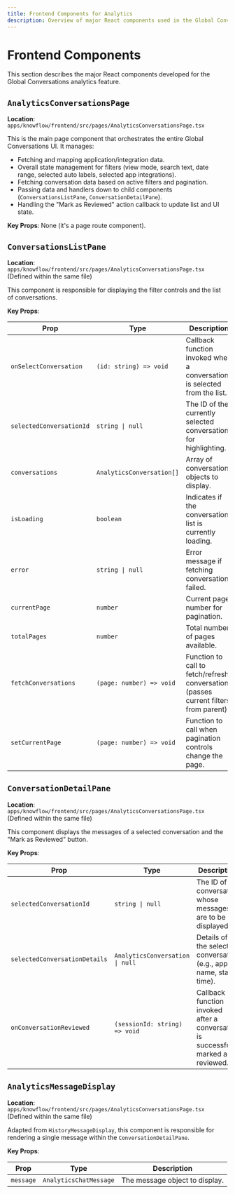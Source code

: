```yaml
---
title: Frontend Components for Analytics
description: Overview of major React components used in the Global Conversations analytics page.
---
```


# Frontend Components

This section describes the major React components developed for the Global Conversations analytics feature.

## `AnalyticsConversationsPage`

**Location**: `apps/knowflow/frontend/src/pages/AnalyticsConversationsPage.tsx`

This is the main page component that orchestrates the entire Global Conversations UI. It manages:
- Fetching and mapping application/integration data.
- Overall state management for filters (view mode, search text, date range, selected auto labels, selected app integrations).
- Fetching conversation data based on active filters and pagination.
- Passing data and handlers down to child components (`ConversationsListPane`, `ConversationDetailPane`).
- Handling the "Mark as Reviewed" action callback to update list and UI state.

**Key Props**: None (it's a page route component).

## `ConversationsListPane`

**Location**: `apps/knowflow/frontend/src/pages/AnalyticsConversationsPage.tsx` (Defined within the same file)

This component is responsible for displaying the filter controls and the list of conversations.

**Key Props**:

| Prop                     | Type                                     | Description                                                                       |
|--------------------------|------------------------------------------|-----------------------------------------------------------------------------------|
| `onSelectConversation`   | `(id: string) => void`                   | Callback function invoked when a conversation is selected from the list.          |
| `selectedConversationId` | `string \| null`                           | The ID of the currently selected conversation, for highlighting.                  |
| `conversations`          | `AnalyticsConversation[]`                | Array of conversation objects to display.                                         |
| `isLoading`              | `boolean`                                | Indicates if the conversation list is currently loading.                          |
| `error`                  | `string \| null`                           | Error message if fetching conversations failed.                                   |
| `currentPage`            | `number`                                 | Current page number for pagination.                                               |
| `totalPages`             | `number`                                 | Total number of pages available.                                                  |
| `fetchConversations`     | `(page: number) => void`                 | Function to call to fetch/refresh conversations (passes current filters from parent). |
| `setCurrentPage`         | `(page: number) => void`                 | Function to call when pagination controls change the page.                        |

## `ConversationDetailPane`

**Location**: `apps/knowflow/frontend/src/pages/AnalyticsConversationsPage.tsx` (Defined within the same file)

This component displays the messages of a selected conversation and the "Mark as Reviewed" button.

**Key Props**:

| Prop                          | Type                                     | Description                                                                    |
|-------------------------------|------------------------------------------|--------------------------------------------------------------------------------|
| `selectedConversationId`      | `string \| null`                           | The ID of the conversation whose messages are to be displayed.                 |
| `selectedConversationDetails` | `AnalyticsConversation \| null`           | Details of the selected conversation (e.g., app name, start time).             |
| `onConversationReviewed`      | `(sessionId: string) => void`            | Callback function invoked after a conversation is successfully marked as reviewed. |

## `AnalyticsMessageDisplay`

**Location**: `apps/knowflow/frontend/src/pages/AnalyticsConversationsPage.tsx` (Defined within the same file)

Adapted from `HistoryMessageDisplay`, this component is responsible for rendering a single message within the `ConversationDetailPane`.

**Key Props**:

| Prop      | Type                   | Description                                           |
|-----------|------------------------|-------------------------------------------------------|
| `message` | `AnalyticsChatMessage` | The message object to display.                        |
